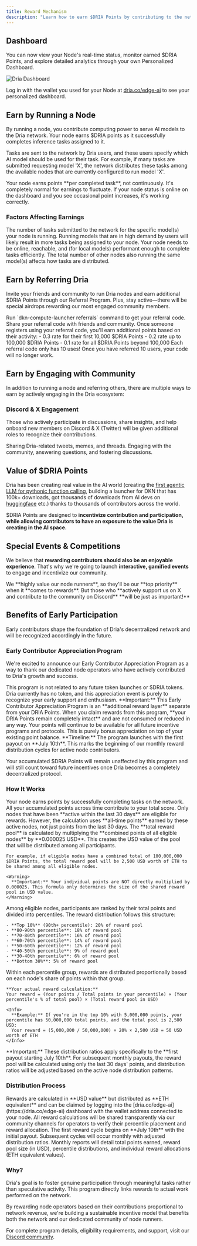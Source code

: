 ```yaml
---
title: Reward Mechanism
description: "Learn how to earn $DRIA Points by contributing to the network"
---
```


## Dashboard

You can now view your Node's real-time status, monitor earned $DRIA Points, and explore detailed analytics through your own Personalized Dashboard.

<Frame>
  <img src="/images/dashboard.jpeg" alt="Dria Dashboard" />
</Frame>

Log in with the wallet you used for your Node at [dria.co/edge-ai](https://dria.co/edge-ai) to see your personalized dashboard.

## Earn by Running a Node

By running a node, you contribute computing power to serve AI models to the Dria network. Your node earns $DRIA points as it successfully completes inference tasks assigned to it.

Tasks are sent to the network by Dria users, and these users specify which AI model should be used for their task. For example, if many tasks are submitted requesting model 'X', the network distributes these tasks among the available nodes that are currently configured to run model 'X'.

<Info>
  Your node earns points **per completed task**, not continuously. It's completely normal for earnings to fluctuate. If your node status is online on the dashboard and you see occasional point increases, it's working correctly.
</Info>


### Factors Affecting Earnings

<CardGroup cols={2}>
  <Card title="Task Availability" icon="tasks">
    The number of tasks submitted to the network for the specific model(s) your node is running.
  </Card>
  <Card title="Model Selection" icon="microchip">
    Running models that are in high demand by users will likely result in more tasks being assigned to your node.
  </Card>
  <Card title="Node Performance" icon="gauge-high">
    Your node needs to be online, reachable, and (for local models) performant enough to complete tasks efficiently.
  </Card>
  <Card title="Number of Nodes" icon="network-wired">
    The total number of other nodes also running the same model(s) affects how tasks are distributed.
  </Card>
</CardGroup>

## Earn by Referring Dria

Invite your friends and community to run Dria nodes and earn additional $DRIA Points through our Referral Program. Plus, stay active—there will be special airdrops rewarding our most engaged community members.

<Steps>
  <Step title="Get a Referral Code">
    Run `dkn-compute-launcher referrals` command to get your referral code.
  </Step>
  <Step title="Share Your Code">
    Share your referral code with friends and community.
  </Step>
  <Step title="Earn Points">
    Once someone registers using your referral code, you'll earn additional points based on their activity:
    - 0.3 rate for their first 10,000 $DRIA Points
    - 0.2 rate up to 100,000 $DRIA Points
    - 0.1 rate for all $DRIA Points beyond 100,000
  </Step>
</Steps>

<Warning>
  Each referral code only has 10 uses! Once you have referred 10 users, your code will no longer work.
</Warning>

## Earn by Engaging with Community

In addition to running a node and referring others, there are multiple ways to earn by actively engaging in the Dria ecosystem:

### Discord & X Engagement

Those who actively participate in discussions, share insights, and help onboard new members on Discord & X (Twitter) will be given additional roles to recognize their contributions.

<Check>
  Sharing Dria-related tweets, memes, and threads.
</Check>
<Check>
  Engaging with the community, answering questions, and fostering discussions.
</Check>

## Value of $DRIA Points

Dria has been creating real value in the AI world (creating the [first agentic LLM for pythonic function calling](https://x.com/driaforall/status/1878840572737421766), building a launcher for DKN that has 100k+ downloads, got thousands of downloads from AI devs on [huggingface](https://huggingface.co/driaforall) etc.) thanks to thousands of contributors across the world. 

$DRIA Points are designed to **incentivize contribution and participation, while allowing contributors to have an exposure to the value Dria is creating in the AI space.** 


## Special Events & Competitions

We believe that **rewarding contributors should also be an enjoyable experience**. That's why we're going to launch **interactive, gamified events** to engage and incentivize our community.

<Note>
  We **highly value our node runners**, so they'll be our **top priority** when it **comes to rewards**. But those who **actively support us on X and contribute to the community on Discord** **will be just as important!**
</Note>

## Benefits of Early Participation

Early contributors shape the foundation of Dria's decentralized network and will be recognized accordingly in the future.

### Early Contributor Appreciation Program

We're excited to announce our Early Contributor Appreciation Program as a way to thank our dedicated node operators who have actively contributed to Dria's growth and success.

<Info>
  This program is not related to any future token launches or $DRIA tokens. Dria currently has no token, and this appreciation event is purely to recognize your early support and enthusiasm.
</Info>

<Note>
  **Important:** This Early Contributor Appreciation Program is an **additional reward layer** separate from your DRIA Points. When you claim rewards from this program, **your DRIA Points remain completely intact** and are not consumed or reduced in any way. Your points will continue to be available for all future incentive programs and protocols. This is purely bonus appreciation on top of your existing point balance.
</Note>

<Warning>
  **Timeline:** The program launches with the first payout on **July 10th**. This marks the beginning of our monthly reward distribution cycles for active node contributors.
</Warning>

Your accumulated $DRIA Points will remain unaffected by this program and will still count toward future incentives once Dria becomes a completely decentralized protocol.

### How It Works

<Steps>
  <Step title="Earn $DRIA Points">
    Your node earns points by successfully completing tasks on the network. All your accumulated points across time contribute to your total score.
  </Step>
  <Step title="Eligibility & Point Calculation">
    Only nodes that have been **active within the last 30 days** are eligible for rewards. However, the calculation uses **all-time points** earned by these active nodes, not just points from the last 30 days.
  </Step>
  <Step title="Reward Pool Creation">
    The **total reward pool** is calculated by multiplying the **combined points of all eligible nodes** by **0.000025 USD**. This creates the USD value of the pool that will be distributed among all participants.
    
    For example, if eligible nodes have a combined total of 100,000,000 $DRIA Points, the total reward pool will be 2,500 USD worth of ETH to be shared among all eligible nodes.
    
    <Warning>
      **Important:** Your individual points are NOT directly multiplied by 0.000025. This formula only determines the size of the shared reward pool in USD value.
    </Warning>
  </Step>
  <Step title="Percentile Distribution">
    Among eligible nodes, participants are ranked by their total points and divided into percentiles. The reward distribution follows this structure:
    
    - **Top 10%** (90th+ percentile): 20% of reward pool
    - **80-90th percentile**: 18% of reward pool  
    - **70-80th percentile**: 16% of reward pool
    - **60-70th percentile**: 14% of reward pool
    - **50-60th percentile**: 12% of reward pool
    - **40-50th percentile**: 9% of reward pool
    - **30-40th percentile**: 6% of reward pool
    - **Bottom 30%**: 5% of reward pool
  </Step>
  <Step title="Individual Rewards">
    Within each percentile group, rewards are distributed proportionally based on each node's share of points within that group.
    
    **Your actual reward calculation:**
    Your reward = (Your points / Total points in your percentile) × (Your percentile's % of total pool) × (Total reward pool in USD)
    
    <Info>
      **Example:** If you're in the top 10% with 5,000,000 points, your percentile has 50,000,000 total points, and the total pool is 2,500 USD:
      Your reward = (5,000,000 / 50,000,000) × 20% × 2,500 USD = 50 USD worth of ETH
    </Info>
  </Step>
</Steps>

<Warning>
  **Important:** These distribution ratios apply specifically to the **first payout starting July 10th**. For subsequent monthly payouts, the reward pool will be calculated using only the last 30 days' points, and distribution ratios will be adjusted based on the active node distribution patterns.
</Warning>

### Distribution Process

<CardGroup cols={2}>
  <Card title="Claiming Rewards" icon="wallet">
    Rewards are calculated in **USD value** but distributed as **ETH equivalent** and can be claimed by logging into the [dria.co/edge-ai](https://dria.co/edge-ai) dashboard with the wallet address connected to your node.
  </Card>
  <Card title="Verification" icon="magnifying-glass">
    All reward calculations will be shared transparently via our community channels for operators to verify their percentile placement and reward allocation.
  </Card>
  <Card title="Timeline" icon="calendar">
    The first reward cycle begins on **July 10th** with the initial payout. Subsequent cycles will occur monthly with adjusted distribution ratios.
  </Card>
  <Card title="Reporting" icon="chart-bar">
    Monthly reports will detail total points earned, reward pool size (in USD), percentile distributions, and individual reward allocations (ETH equivalent values).
  </Card>
</CardGroup>

### Why?

<Warning>
  Dria's goal is to foster genuine participation through meaningful tasks rather than speculative activity. This program directly links rewards to actual work performed on the network.
</Warning>

By rewarding node operators based on their contributions proportional to network revenue, we're building a sustainable incentive model that benefits both the network and our dedicated community of node runners.

For complete program details, eligibility requirements, and support, visit our [Discord community](https://discord.gg/dria). 